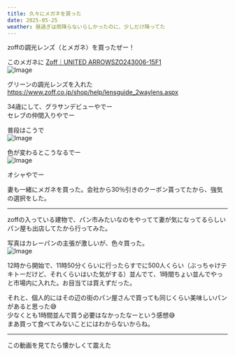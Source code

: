 ```yaml
---
title: 久々にメガネを買った
date: 2025-05-25
weather: 昼過ぎは雨降らないらしかったのに、少しだけ降ってた
---
```


zoffの調光レンズ（とメガネ）を買ったぜー！

このメガネに [Zoff｜UNITED ARROWSZO243006-15F1](https://www.zoff.co.jp/shop/g/gZO243006-15F1/)  
![Image](../../assets/20250525093428.png)

グリーンの調光レンズを入れた  
https://www.zoff.co.jp/shop/help/lensguide_2waylens.aspx

34歳にして、グラサンデビューやでー  
セレブの仲間入りやでー

普段はこうで  
![Image](../../assets/20250525093429.jpeg)

色が変わるとこうなるでー  
![Image](../../assets/20250525093430.jpeg)

オシャやでー

妻も一緒にメガネを買った。会社から30％引きのクーポン貰ってたから、強気の選択をした。

---

zoffの入っている建物で、パン市みたいなのをやってて妻が気になってるらしいパン屋も出店してたから行ってみた。

写真はカレーパンの主張が激しいが、色々買った。  
![Image](../../assets/20250525093431.jpeg)

12時から開始で、11時50分くらいに行ったらすでに500人くらい（ぶっちゃけテキトーだけど、それくらいはいた気がする）並んでて、1時間ちょい並んでやっと市場内に入れた。お目当ては買えずだった。

それと、個人的にはその辺の街のパン屋さんで買っても同じくらい美味しいパンがあると思った😅  
少なくとも1時間並んで買う必要はなかったなーという感想😅  
まあ買って食べてみないことにはわからないからね。

---

この動画を見てたら懐かしくて震えた  
<YouTube id="eJgBMv_hqqc" playlabel="Play" />
